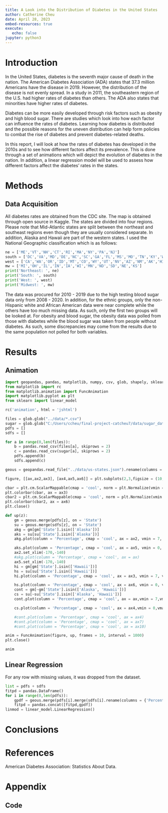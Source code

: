 ```yaml
---
title: A Look into the Distribution of Diabetes in the United States
author: Catherine Cheu
date: April 28, 2023
embed-resources: true
execute:
   echo: false
jupyter: python3
---
```


# Introduction

In the United States, diabetes is the seventh major cause of death in the nation. The American Diabetes Association (ADA) states that 37.3 million Americans have the disease in 2019. However, the distribution of the disease is not evenly spread. In a study in 2011, the southeastern region of the U.S. had higher rates of diabetes than others. The ADA also states that minorities have higher rates of diabetes.

Diabetes can be more easily developed through risk factors such as obesity and high blood sugar. There are studies which look into how each factor can influence the rates of diabetes. Learning how diabetes is distributed and the possible reasons for the uneven distribution can help form policies to combat the rise of diabetes and prevent diabetes-related deaths.

In this report, I will look at how the rates of diabetes has developed in the 2010s and to see how different factors affect its prevalence. This is done through a set of animations which will depict the evolution of diabetes in the nation. In addition, a linear regression model will be used to assess how different factors affect the diabetes' rates in the states.

# Methods

## Data Acquisition

All diabetes rates are obtained from the CDC site. The map is obtained through open source in Kaggle. The states are divided into four regions. Please note that Mid-Atlantic states are split between the northeast and southeast regions even though they are usually considered separate. In addition, Alaska and Hawaii are part of the western states. I used the National Geographic classification which is as follows:

```python
ne = ['ME','VT','NH','CT','RI','MA','NY','PA','NJ']
south = ['DC','VA','MD','DE','NC','SC','GA','FL','MS','MO','TN','KY','WV','AL','TX','AR','LA','OK']
west = ['CA','WA','OR','ID','MT','CO','WY','UT','NV','AZ','NM','AK','HI']
mw = ['MI','OH','IL','IN','IA','WI','MN','ND','SD','NE','KS']
print('Northeast: ', ne)
print('South: ', south)
print('West: ', west)
print('Midwest: ', mw)
```

The data was procured for 2010 - 2019 due to the high testing blood sugar data only from 2008 - 2020. In addition, for the ethnic groups, only the non-Hispanic white and African American data were near complete while the others have too much missing data. As such, only the first two groups will be looked at. For obesity and blood sugar, the obesity data was polled from those with diabetes while the blood sugar was taken from people without diabetes. As such, some discrepancies may come from the results due to the same population not polled for both variables.

# Results

## Animation

```python
import geopandas, pandas, matplotlib, numpy, csv, glob, shapely, sklearn
from matplotlib import rc
from matplotlib.animation import FuncAnimation
import matplotlib.pyplot as plt
from sklearn import linear_model

rc('animation', html = 'jshtml')

files = glob.glob("../data/*.csv")
sugar = glob.glob("C:/Users/ccheu/final-project-catcheu7/data/sugar_data/*.csv", recursive = True)
pdfs = []
sdfs = []

for a in range(0,len(files)):
	b = pandas.read_csv(files[a], skiprows = 2)
	c = pandas.read_csv(sugar[a], skiprows = 2)
	pdfs.append(b)
	sdfs.append(c)

geous = geopandas.read_file("../data/us-states.json").rename(columns = {'name':'State'})

figure, [[ax,ax2,ax3], [ax4,ax5,ax6]] = plt.subplots(2,3,figsize = (10,10))

cbar = plt.cm.ScalarMappable(cmap = 'cool', norm = plt.Normalize(vmin = 7, vmax = 14))
plt.colorbar(cbar, ax = ax3)
cbar2 = plt.cm.ScalarMappable(cmap = 'cool', norm = plt.Normalize(vmin = 0, vmax = 60))
plt.colorbar(cbar2, ax = ax6)
plt.close()
```
```python

def up(z):
	gm = geous.merge(pdfs[z], on = 'State')
	su = geous.merge(sdfs[z], on = 'State')
	akg = gm[gm['State'].isin(['Alaska'])]
	aks = su[su['State'].isin(['Alaska'])]
	akg.plot(column = 'Percentage', cmap = 'cool', ax = ax2, vmin = 7, vmax = 14)

	aks.plot(column = 'Percentage', cmap = 'cool', ax = ax5, vmin = 0, vmax = 80)
	ax2.set_xlim(-170,-140)
	#akg.plot(column = 'Percentage', cmap = 'cool', ax = ax)
	ax5.set_xlim(-170,-140)
	hi = gm[gm['State'].isin(['Hawaii'])]
	hs = su[su['State'].isin(['Hawaii'])]
	hi.plot(column = 'Percentage', cmap = 'cool', ax = ax3, vmin = 7, vmax = 14)

	hs.plot(column = 'Percentage', cmap = 'cool', ax = ax6, vmin = 0, vmax = 80)
	cont = gm[~gm['State'].isin(['Alaska', 'Hawaii'])]
	cs = su[~su['State'].isin(['Alaska', 'Hawaii'])]
	cont.plot(column = 'Percentage', cmap = 'cool', ax = ax,vmin = 7,vmax = 14)

	cs.plot(column = 'Percentage', cmap = 'cool', ax = ax4,vmin = 0,vmax = 80)

	#cont.plot(column = 'Percentage', cmap = 'cool', ax = ax4)
	#cont.plot(column = 'Percentage', cmap = 'cool', ax = ax7)
	#cont.plot(column = 'Percentage', cmap = 'cool', ax = ax10)

anim = FuncAnimation(figure, up, frames = 10, interval = 1000)
plt.close()

anim
```

## Linear Regression

For any row with missing values, it was dropped from the dataset.

```python
list = pdfs + sdfs
fitpd = pandas.DataFrame()
for i in range(0,len(pdfs)):
	gpdf = geous.merge(pdfs[i].merge(sdfs[i].rename(columns = {'Percentage':'Sugar'}), on = 'State'), on = 'State')
	fitpd = pandas.concat([fitpd,gpdf])
linmod = linear_model.LinearRegression()
```

# Conclusions

# References

American Diabetes Association: Statistics About Data.

# Appendix

## Code